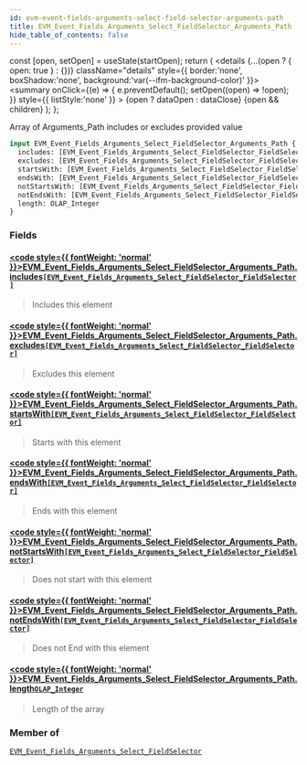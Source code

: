 ```yaml
---
id: evm-event-fields-arguments-select-field-selector-arguments-path
title: EVM_Event_Fields_Arguments_Select_FieldSelector_Arguments_Path
hide_table_of_contents: false
---
```







  const [open, setOpen] = useState(startOpen);
  return (
    <details {...(open ? { open: true } : {})} className="details" style={{ border:'none', boxShadow:'none', background:'var(--ifm-background-color)' }}>
      <summary
        onClick={(e) => {
          e.preventDefault();
          setOpen((open) => !open);
        }}
        style={{ listStyle:'none' }}
      >
      {open ? dataOpen : dataClose}
      </summary>
      {open && children}
    </details>
  );
};




Array of Arguments_Path includes or excludes provided value


```graphql
input EVM_Event_Fields_Arguments_Select_FieldSelector_Arguments_Path {
  includes: [EVM_Event_Fields_Arguments_Select_FieldSelector_FieldSelector]
  excludes: [EVM_Event_Fields_Arguments_Select_FieldSelector_FieldSelector]
  startsWith: [EVM_Event_Fields_Arguments_Select_FieldSelector_FieldSelector]
  endsWith: [EVM_Event_Fields_Arguments_Select_FieldSelector_FieldSelector]
  notStartsWith: [EVM_Event_Fields_Arguments_Select_FieldSelector_FieldSelector]
  notEndsWith: [EVM_Event_Fields_Arguments_Select_FieldSelector_FieldSelector]
  length: OLAP_Integer
}
```




### Fields

#### [<code style={{ fontWeight: 'normal' }}>EVM_Event_Fields_Arguments_Select_FieldSelector_Arguments_Path.<b>includes</b></code>](#)<Bullet />[`[EVM_Event_Fields_Arguments_Select_FieldSelector_FieldSelector]`](/docs/graphql-reference/inputs/evm-event-fields-arguments-select-field-selector-field-selector) <Badge class="secondary" text="list"/> <Badge class="secondary" text="input"/>
> Includes this element
> 

#### [<code style={{ fontWeight: 'normal' }}>EVM_Event_Fields_Arguments_Select_FieldSelector_Arguments_Path.<b>excludes</b></code>](#)<Bullet />[`[EVM_Event_Fields_Arguments_Select_FieldSelector_FieldSelector]`](/docs/graphql-reference/inputs/evm-event-fields-arguments-select-field-selector-field-selector) <Badge class="secondary" text="list"/> <Badge class="secondary" text="input"/>
> Excludes this element
> 

#### [<code style={{ fontWeight: 'normal' }}>EVM_Event_Fields_Arguments_Select_FieldSelector_Arguments_Path.<b>startsWith</b></code>](#)<Bullet />[`[EVM_Event_Fields_Arguments_Select_FieldSelector_FieldSelector]`](/docs/graphql-reference/inputs/evm-event-fields-arguments-select-field-selector-field-selector) <Badge class="secondary" text="list"/> <Badge class="secondary" text="input"/>
> Starts with this element
> 

#### [<code style={{ fontWeight: 'normal' }}>EVM_Event_Fields_Arguments_Select_FieldSelector_Arguments_Path.<b>endsWith</b></code>](#)<Bullet />[`[EVM_Event_Fields_Arguments_Select_FieldSelector_FieldSelector]`](/docs/graphql-reference/inputs/evm-event-fields-arguments-select-field-selector-field-selector) <Badge class="secondary" text="list"/> <Badge class="secondary" text="input"/>
> Ends with this element
> 

#### [<code style={{ fontWeight: 'normal' }}>EVM_Event_Fields_Arguments_Select_FieldSelector_Arguments_Path.<b>notStartsWith</b></code>](#)<Bullet />[`[EVM_Event_Fields_Arguments_Select_FieldSelector_FieldSelector]`](/docs/graphql-reference/inputs/evm-event-fields-arguments-select-field-selector-field-selector) <Badge class="secondary" text="list"/> <Badge class="secondary" text="input"/>
> Does not start with this element
> 

#### [<code style={{ fontWeight: 'normal' }}>EVM_Event_Fields_Arguments_Select_FieldSelector_Arguments_Path.<b>notEndsWith</b></code>](#)<Bullet />[`[EVM_Event_Fields_Arguments_Select_FieldSelector_FieldSelector]`](/docs/graphql-reference/inputs/evm-event-fields-arguments-select-field-selector-field-selector) <Badge class="secondary" text="list"/> <Badge class="secondary" text="input"/>
> Does not End with this element
> 

#### [<code style={{ fontWeight: 'normal' }}>EVM_Event_Fields_Arguments_Select_FieldSelector_Arguments_Path.<b>length</b></code>](#)<Bullet />[`OLAP_Integer`](/docs/graphql-reference/inputs/olap-integer) <Badge class="secondary" text="input"/>
> Length of the array
> 



### Member of

[`EVM_Event_Fields_Arguments_Select_FieldSelector`](/docs/graphql-reference/inputs/evm-event-fields-arguments-select-field-selector)  <Badge class="secondary" text="input"/>

